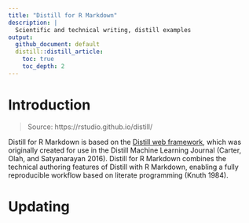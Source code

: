 ```yaml
---
title: "Distill for R Markdown"
description: | 
  Scientific and technical writing, distill examples
output:
  github_document: default
  distill::distill_article:
    toc: true
    toc_depth: 2
---
```


# Introduction

> Source: https://rstudio.github.io/distill/

Distill for R Markdown is based on the [Distill web framework](https://github.com/distillpub/template), which was originally created for use in the Distill Machine Learning Journal (Carter, Olah, and Satyanarayan 2016). Distill for R Markdown combines the technical authoring features of Distill with R Markdown, enabling a fully reproducible workflow based on literate programming (Knuth 1984).

# Updating